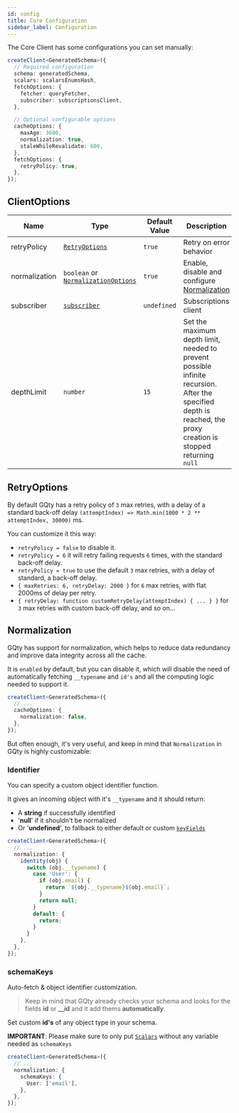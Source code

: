 ```yaml
---
id: config
title: Core Configuration
sidebar_label: Configuration
---
```


The Core Client has some configurations you can set manually:

```ts
createClient<GeneratedSchema>({
  // Required configuration
  schema: generatedSchema,
  scalars: scalarsEnumsHash,
  fetchOptions: {
    fetcher: queryFetcher,
    subscriber: subscriptionsClient,
  },

  // Optional configurable options
  cacheOptions: {
    maxAge: 3600,
    normalization: true,
    staleWhileRevalidate: 600,
  },
  fetchOptions: {
    retryPolicy: true,
  },
});
```

## ClientOptions

| Name          | Type                                                  | Default Value | Description                                                                                                                                                      |
| ------------- | ----------------------------------------------------- | ------------- | ---------------------------------------------------------------------------------------------------------------------------------------------------------------- |
| retryPolicy   | [`RetryOptions`](#retryoptions)                       | `true`        | Retry on error behavior                                                                                                                                          |
| normalization | `boolean` or [`NormalizationOptions`](#normalization) | `true`        | Enable, disable and configure [Normalization](#normalization)                                                                                                    |
| subscriber    | [`subscriber`](/docs/client/subscriptions)            | `undefined`   | Subscriptions client                                                                                                                                             |
| depthLimit    | `number`                                              | `15`          | Set the maximum depth limit, needed to prevent possible infinite recursion. After the specified depth is reached, the proxy creation is stopped returning `null` |

## RetryOptions

By default GQty has a retry policy of `3` max retries, with a delay of a standard back-off delay `(attemptIndex) => Math.min(1000 * 2 ** attemptIndex, 30000)` ms.

You can customize it this way:

- `retryPolicy = false` to disable it.
- `retryPolicy = 6` it will retry failing requests `6` times, with the standard back-off delay.
- `retryPolicy = true` to use the default `3` max retries, with a delay of standard, a back-off delay.
- `{ maxRetries: 6, retryDelay: 2000 }` for `6` max retries, with flat 2000ms of delay per retry.
- `{ retryDelay: function customRetryDelay(attemptIndex) { ... } }` for `3` max retries with custom back-off delay, and so on...

## Normalization

GQty has support for normalization, which helps to reduce data redundancy and improve data integrity across all the cache.

It is `enabled` by default, but you can disable it, which will disable the need of automatically fetching `__typename` and `id's` and all the computing logic needed to support it.

```ts
createClient<GeneratedSchema>({
  // ...
  cacheOptions: {
    normalization: false,
  },
});
```

But often enough, it's very useful, and keep in mind that `Normalization` in GQty is highly customizable:

### Identifier

You can specify a custom object identifier function.

It gives an incoming object with it's `__typename` and it should return:

- A **string** if successfully identified
- '**null**' if it shouldn't be normalized
- Or '**undefined**', to fallback to either default or custom [`keyFields`](#keyfields)

```ts
createClient<GeneratedSchema>({
  // ...
  normalization: {
    identity(obj) {
      switch (obj.__typename) {
        case 'User': {
          if (obj.email) {
            return `${obj.__typename}${obj.email}`;
          }
          return null;
        }
        default: {
          return;
        }
      }
    },
  },
});
```

### schemaKeys

Auto-fetch & object identifier customization.

> Keep in mind that GQty already checks your schema and looks for the fields **id** or **\_\_id**
> and it add thems **automatically**.

Set custom **id's** of any object type in your schema.

**IMPORTANT**: Please make sure to only put [`Scalars`](https://graphql.org/learn/schema/#scalar-types)
without any variable needed as `schemaKeys`

```ts
createClient<GeneratedSchema>({
  // ...
  normalization: {
    schemaKeys: {
      User: ['email'],
    },
  },
});
```
